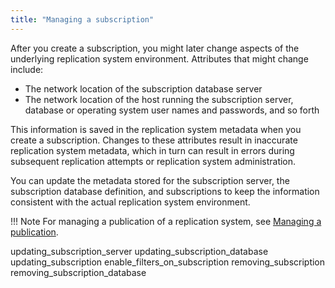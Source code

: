 ```yaml
---
title: "Managing a subscription"
---
```


<div id="managing_subscription" class="registered_link"></div>

After you create a subscription, you might later change aspects of the underlying replication system environment. Attributes that might change include:
-  The network location of the subscription database server
-  The network location of the host running the subscription server, database or operating system user names and passwords, and so forth

This information is saved in the replication system metadata when you create a subscription. Changes to these attributes result in inaccurate replication system metadata, which in turn can result in errors during subsequent replication attempts or replication system administration.

You can update the metadata stored for the subscription server, the subscription database definition, and subscriptions to keep the information consistent with the actual replication system environment.

!!! Note
    For managing a publication of a replication system, see [Managing a publication](../../07_common_operations/06_managing_publication/#managing_publication).

<div class="toctree" maxdepth="4">

updating_subscription_server updating_subscription_database updating_subscription enable_filters_on_subscription removing_subscription removing_subscription_database

</div>
